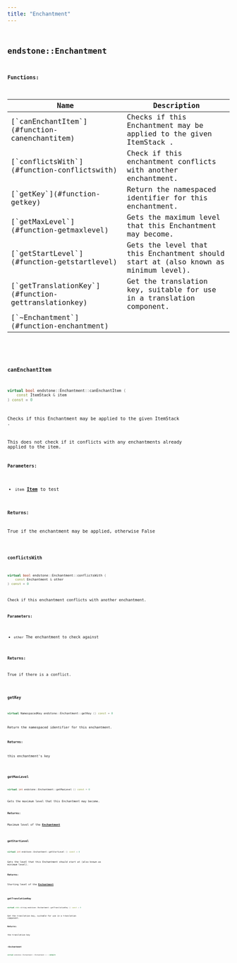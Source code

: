 ```yaml
---
title: "Enchantment"
---
```


## <code className="doc-symbol doc-symbol-class"/> endstone::Enchantment

















**Functions:**

<table>
<thead>
   <tr>
      <th>Name</th>
      <th>Description</th>
   </tr>
</thead>
<tbody>
<tr key="classendstone_1_1_enchantment_1a2cf0c30780f0ccb58f1ac2576c35ab35">
    <td>[`canEnchantItem`](#function-canenchantitem)</td>
    <td>Checks if this Enchantment may be applied to the given ItemStack .</td>
</tr>
<tr key="classendstone_1_1_enchantment_1a037e2e31c6eb1ea2dcf82fe33dc7d89e">
    <td>[`conflictsWith`](#function-conflictswith)</td>
    <td>Check if this enchantment conflicts with another enchantment.</td>
</tr>
<tr key="classendstone_1_1_enchantment_1a41203620bf41656373136674afe18921">
    <td>[`getKey`](#function-getkey)</td>
    <td>Return the namespaced identifier for this enchantment.</td>
</tr>
<tr key="classendstone_1_1_enchantment_1a136c9d559081586af3d83318c1934b34">
    <td>[`getMaxLevel`](#function-getmaxlevel)</td>
    <td>Gets the maximum level that this Enchantment may become.</td>
</tr>
<tr key="classendstone_1_1_enchantment_1acbc90855ee54a401ea5e8e3e45e80d09">
    <td>[`getStartLevel`](#function-getstartlevel)</td>
    <td>Gets the level that this Enchantment should start at (also known as minimum level).</td>
</tr>
<tr key="classendstone_1_1_enchantment_1a2c9d36d8189de57bcff77586591e9c05">
    <td>[`getTranslationKey`](#function-gettranslationkey)</td>
    <td>Get the translation key, suitable for use in a translation component.</td>
</tr>
<tr key="classendstone_1_1_enchantment_1a52f4acd21d110aa3cf5ca3e41815310c">
    <td>[`~Enchantment`](#function-enchantment)</td>
    <td></td>
</tr>
</tbody>
</table>

### <code className="doc-symbol doc-symbol-function"/> canEnchantItem

```cpp
virtual bool endstone::Enchantment::canEnchantItem (
    const ItemStack & item
) const = 0
```

Checks if this Enchantment may be applied to the given ItemStack .

This does not check if it conflicts with any enchantments already applied to the item.




**Parameters:**


* `item` [**Item**](classendstone_1_1_item.md) to test 



**Returns:**

True if the enchantment may be applied, otherwise False 





        
### <code className="doc-symbol doc-symbol-function"/> conflictsWith

```cpp
virtual bool endstone::Enchantment::conflictsWith (
    const Enchantment & other
) const = 0
```

Check if this enchantment conflicts with another enchantment.



**Parameters:**


* `other` The enchantment to check against 



**Returns:**

True if there is a conflict. 





        
### <code className="doc-symbol doc-symbol-function"/> getKey

```cpp
virtual NamespacedKey endstone::Enchantment::getKey () const = 0
```

Return the namespaced identifier for this enchantment.



**Returns:**

this enchantment's key 





        
### <code className="doc-symbol doc-symbol-function"/> getMaxLevel

```cpp
virtual int endstone::Enchantment::getMaxLevel () const = 0
```

Gets the maximum level that this Enchantment may become.



**Returns:**

Maximum level of the [**Enchantment**](classendstone_1_1_enchantment.md) 





        
### <code className="doc-symbol doc-symbol-function"/> getStartLevel

```cpp
virtual int endstone::Enchantment::getStartLevel () const = 0
```

Gets the level that this Enchantment should start at (also known as minimum level).



**Returns:**

Starting level of the [**Enchantment**](classendstone_1_1_enchantment.md) 





        
### <code className="doc-symbol doc-symbol-function"/> getTranslationKey

```cpp
virtual std::string endstone::Enchantment::getTranslationKey () const = 0
```

Get the translation key, suitable for use in a translation component.



**Returns:**

the translation key 





        
### <code className="doc-symbol doc-symbol-function"/> ~Enchantment

```cpp
virtual endstone::Enchantment::~Enchantment () = default
```

